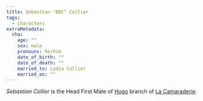 ```yaml
---
title: Sebastian "BBC" Collier
tags:
  - characters
extraMetadata:
  cha:
    age: ""
    sex: male
    pronouns: he/him
    date_of_birth: ""
    date_of_death: ""
    married_to: Lydia Collier
    married_on: ""
---
```


_Sebastian Collier_ is the Head First Mate of [Hugo](../locations/hugo.mdx)
branch of [La Camaraderie](../organizations/la-camaraderie.mdx).
